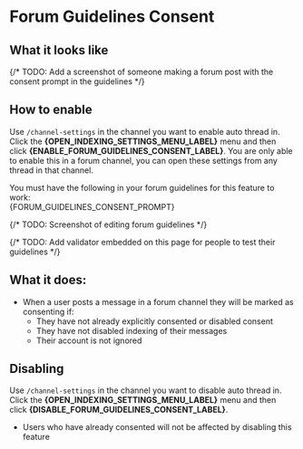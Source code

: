 # Forum Guidelines Consent


## What it looks like

{/* TODO: Add a screenshot of someone making a forum post with the consent prompt in the guidelines */}



## How to enable

Use `/channel-settings` in the channel you want to enable auto thread in. Click the **{OPEN_INDEXING_SETTINGS_MENU_LABEL}** menu and then click **{ENABLE_FORUM_GUIDELINES_CONSENT_LABEL}**. You are only able to enable this in a forum channel, you can open these settings from any thread in that channel.


<Callout type="warning">
  You must have the following in your forum guidelines for this feature to work:
  <br/>
  {FORUM_GUIDELINES_CONSENT_PROMPT}
</Callout>

{/* TODO: Screenshot of editing forum guidelines */}

{/* TODO: Add validator embedded on this page for people to test their guidelines */}

## What it does:

- When a user posts a message in a forum channel they will be marked as consenting if:
    - They have not already explicitly consented or disabled consent
    - They have not disabled indexing of their messages
    - Their account is not ignored


## Disabling

Use `/channel-settings` in the channel you want to disable auto thread in. Click the **{OPEN_INDEXING_SETTINGS_MENU_LABEL}** menu and then click **{DISABLE_FORUM_GUIDELINES_CONSENT_LABEL}**.

- Users who have already consented will not be affected by disabling this feature
